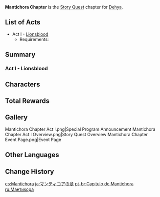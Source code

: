 {{Chapter Infobox
|image           = Mantichora Chapter.png
|character       = Dehya
|type            = Story
|short           = Mantichora
}}
'''Mantichora Chapter''' is the [[Story Quest]] chapter for [[Dehya]].

==List of Acts==
* Act I - [[Lionsblood]]
** Requirements: {{Quest|40;1;Akasha Pulses, the Kalpa Flame Rises|display=bullet|requirements=1}}

==Summary==
===Act I - Lionsblood===
{{Main|Lionsblood}}
{{Description|Mercenaries often find themselves traveling through the desert, the blazing sun forging their tough characters, and the sandstorms hammering their resolve into shape.<br>The Flame-Mane, as she is named, never disappoints, and does not forsake her grip on her weapon no matter what riches or fame await.<br>All know her to be valiant and bold, but only after a drink (or many) will she confide some as-yet unresolved melancholy to her friends...}}
{{Transclude|Lionsblood|Summary}}

==Characters==
{{Character Appearances|type=Chapter}}

==Total Rewards==
{{Quest Rewards List}}

==Gallery==
<gallery>
Mantichora Chapter Act I.png|Special Program Announcement
Mantichora Chapter Act I Overview.png|Story Quest Overview
Mantichora Chapter Event Page.png|Event Page
</gallery>

==Other Languages==
{{Other Languages
|en      = Mantichora Chapter
|zhs     = 蝎尾鬃狮之章
|zhs_rm  = Xiēwěizōngshī zhī Zhāng
|zht     = 蠍尾鬃獅之章
|zht_rm  = Xiēwěizōngshī zhī Zhāng
|zh_tl   = Chapter of the {{Lex|Mantichora|zh}}
|ja      = マンティコアの章
|ja_rm   = Mantikoa no Shou
|ja_tl   = Chapter of the {{Lex|Mantichora|ja}}
|ko      = 만티코어<->의 장
|ko_tl   = Chapter of the {{Lex|Mantichora|ko}}
|es      = Mantichora
|fr      = Mantichora
|ru      = Мантикора
|th      = บทแห่งมันติคอร์
|th_rm   = Bot haeng Mantikho
|th_tl   = Chapter of the Mantichora
|vi      = Chương {{tt|Hạt Vỹ Tung Sư|蠍尾鬃獅}}
|vi_tl   = {{Lex|Mantichora|vi}} Chapter{{Sino|vi}}
|de      = Mantichora
|id      = Chapter Mantichora
|id_tl   = Mantichora Chapter
|pt      = Capítulo de Mantichora
|pt_tl   = 
|tr      = Mantikor Bölümü
|tr_tl   = Manticore Chapter
|it      = Capitolo della Mantichora
|it_tl   = Chapter of the Mantichora
}}

==Change History==
{{Change History|3.5}}

[[es:Mantichora]]
[[ja:マンティコアの章]]
[[pt-br:Capítulo de Mantichora]]
[[ru:Мантикора]]